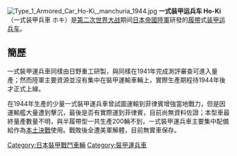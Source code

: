 [[File:Type_1_Armored_Car_Ho-Ki,_manchuria_1944.jpg|thumb]]
'''一式装甲运兵车 Ho-Ki'''（一式装甲兵車 ホキ）是[[第二次世界大战|第二次世界大战]]期间[[日本帝國陸軍|日本帝國陸軍]]研發的[[履帶|履帶]]式[[装甲运兵车|装甲运兵车]]。

==簡歷==
一式裝甲運兵車同樣由日野重工研製，與{{link-ja|一式半履帶裝甲運兵車|一式半装軌装甲兵車}}同樣在1941年完成測評審查可進入量產；然而陸軍主要資源並沒有集中在裝甲運輸車輛上，實際生產期程待1944年後才正式上線。

在1944年生產的少量一式裝甲運兵車曾試圖運輸到菲律賓增強當地戰力，但是因運輸艦大量遭到擊沉，最後是否有實際運到菲律賓，目前尚無資料佐證；本型車最終量產數量不明，與半履帶型一共生產200輛不到，一式裝甲運兵車主要集中配備給{{link-ja|日本帝國陸軍第1戰車團|戦車第1連隊}}作為[[本土決戰|本土決戰]]使用。戰敗後全遭美軍解體，目前無實車保存。


{{WWIIJapaneseAFVs}}
[[Category:日本裝甲戰鬥車輛|Category:日本裝甲戰鬥車輛]]
[[Category:裝甲運兵車|Category:裝甲運兵車]]